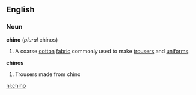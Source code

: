 ==English==
===Noun===
'''chino''' (''plural'' chinos)
#A coarse [[cotton]] [[fabric]] commonly used to make [[trousers]] and [[uniform]]s.
'''chinos'''
#Trousers made from chino

[[nl:chino]]